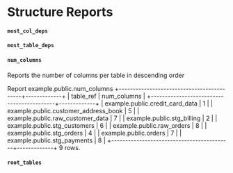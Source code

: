 # Structure Reports

#### `most_col_deps`

#### `most_table_deps`

#### `num_columns`

Reports the number of columns per table in descending order

Report example.public.num_columns
+-------------------------------------------+-------------+
| table_ref                                 | num_columns |
+-------------------------------------------+-------------+
| example.public.credit_card_data           | 1           |
| example.public.customer_address_book      | 5           |
| example.public.raw_customer_data          | 7           |
| example.public.stg_billing                | 2           |
| example.public.stg_customers              | 6           |
| example.public.raw_orders                 | 8           |
| example.public.stg_orders                 | 4           |
| example.public.orders                     | 7           |
| example.public.stg_payments               | 8           |
+-------------------------------------------+-------------+
9 rows.

#### `root_tables`